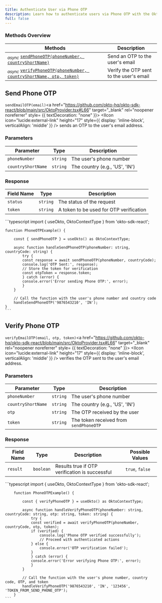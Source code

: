```yaml
---
title: Authenticate User via Phone OTP
description: Learn how to authenticate users via Phone OTP with the Okto SDK.
full: false
---
```




### Methods Overview

| Methods                                                                         | Description              |                 
|---------------------------------------------------------------------------------|---------------------------------|
| <sub><i>async</i></sub> [`sendPhoneOTP(phoneNumber, countryShortName)`](#send-phone-otp)                | Send an OTP to the user's email  |
| <sub><i>async</i></sub> [`verifyPhoneOTP(phoneNumber, countryShortName, otp, token)`](#verify-phone-otp)| Verify the OTP sent to the user's email|

<div className="method-box">

## Send Phone OTP

`sendEmailOTP(email)`<a href="https://github.com/okto-hq/okto-sdk-react/blob/main/src/OktoProvider.tsx#L66" target="_blank" rel="noopener noreferrer" style= {{ textDecoration: "none" }}> <IIcon icon="lucide:external-link" height="17" style={{ display: 'inline-block', verticalAlign: 'middle' }} /></a>  sends an OTP to the user's email address.

### Parameters

| Parameter          | Type          | Description                     |
|--------------------|---------------|---------------------------------|
| `phoneNumber`      | `string`      | The user's phone number         |
| `countryShortName` | `string`      | The country (e.g., 'US', 'IN')  |

### Response

<Callout title="Success Response">

| Field Name | Type          | Description                            | 
|------------|---------------|----------------------------------------|
| `status`   | `string`      | The status of the request              |
| `token`    | `string`      | A token to be used for OTP verification|

</Callout>

<Accordions>
<Accordion title="Example">
<Tabs items={['Typescript']}>
  <Tab value="Typescript">
    ```typescript
    import { useOkto, OktoContextType } from 'okto-sdk-react';

    function PhoneOTPExample() {
        
        const { sendPhoneOTP } = useOkto() as OktoContextType;

        async function handleSendPhoneOTP(phoneNumber: string, countryCode: string) {
            try {
            const response = await sendPhoneOTP(phoneNumber, countryCode);
            console.log('OTP Sent:', response);
            // Store the token for verification
            const otpToken = response.token;
            } catch (error) {
            console.error('Error sending Phone OTP:', error);
            }
        }

        // Call the function with the user's phone number and country code
        handleSendPhoneOTP('9876543210', 'IN');
    }
    ```
  </Tab>
</Tabs>
</Accordion>
</Accordions>

</div>

<div className="method-box">

## Verify Phone OTP

`verifyEmailOTP(email, otp, token)`<a href="https://github.com/okto-hq/okto-sdk-react/blob/main/src/OktoProvider.tsx#L66" target="_blank" rel="noopener noreferrer" style= {{ textDecoration: "none" }}> <IIcon icon="lucide:external-link" height="17" style={{ display: 'inline-block', verticalAlign: 'middle' }} /></a> verifies the OTP sent to the user's email address.

### Parameters

| Parameter          | Type          | Description                            |
|--------------------|---------------|----------------------------------------|
| `phoneNumber`      | `string`      | The user's phone number                |
| `countryShortName` | `string`      | The country (e.g., 'US', 'IN')         |
| `otp`              | `string`      | The OTP received by the user           |
| `token`            | `string`      | The token received from `sendPhoneOTP` |

### Response

<Callout title="Success Response">

| Field Name | Type          | Description                                    | Possible Values |
|------------|---------------|------------------------------------------------|-----------------|
| `result`   | `boolean`     | Results true if OTP verification is successful | `true`, `false` |

</Callout>

<Accordions>
<Accordion title="Example">
<Tabs items={['Typescript']}>
  <Tab value="Typescript">
    ```typescript
        import { useOkto, OktoContextType } from 'okto-sdk-react';

        function PhoneOTPExample() {

            const { verifyPhoneOTP } = useOkto() as OktoContextType;

            async function handleVerifyPhoneOTP(phoneNumber: string, countryCode: string, otp: string, token: string) {
                try {
                const verified = await verifyPhoneOTP(phoneNumber, countryCode, otp, token);
                if (verified) {
                    console.log('Phone OTP verified successfully');
                    // Proceed with authenticated actions
                } else {
                    console.error('OTP verification failed');
                }
                } catch (error) {
                console.error('Error verifying Phone OTP:', error);
                }
            }

            // Call the function with the user's phone number, country code, OTP, and token
            handleVerifyPhoneOTP('9876543210', 'IN', '123456', 'TOKEN_FROM_SEND_PHONE_OTP');
        }
    ```
  </Tab>
</Tabs>
</Accordion>
</Accordions>

</div>
